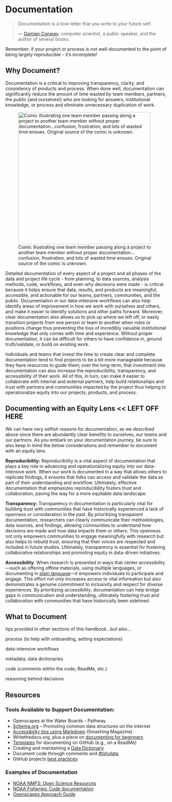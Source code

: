 # Documentation

> Documentation is a love letter that you write to your future self.
>
> — [Damian Conway](http://damian.conway.org/), computer scientist, a public speaker, and the author of several books.

::: callout-important
Remember: if your project or process is not well-documented to the point of being largely reproducible - it's incomplete!
:::

## Why Document?

Documentation is a critical to improving transparency, clarity, and consistency of products and process. When done well, documentation can significantly reduce the amount of time wasted by team members, partners, the public (and ourselves!) who are looking for answers, institutional knowledge, or process and eliminate unnecessary duplication of work.

![Comic illustrating one team member passing along a project to another team member without proper documentation...confusion, frustration, and lots of wasted time ensues. Original source of the comic is unknown.](images/The_Handover.png){fig-alt="\"The Handover\" comic with four panels. Panel 1 shows two people in front of a computer monitor. One person says \"This is my code\" to the other person. Panel 2 shows the first person adding \"It's your problem now\". Panel 3 shows the first person saying \"I'm out\" as they walk away. Panel 4 shows the second person looking blankly at the computer monitor." width="412"}

Detailed documentation of every aspect of a project and all phases of the data and project life cycle - from planning, to data sources, analysis methods, code, workflows, and even why decisions were made - is critical because it helps ensure that data, results, and products are meaningful, accessible, and actionable for our teams, partners, communities, and the public. Documentation in our data-intensive workflows can also help identify areas of improvement in how we work with ourselves and others, and make it easier to identify solutions and other paths forward. Moreover, clear documentation also allows us to pick up where we left off, or easily transition projects from one person or team to another when roles or positions change thus preventing the loss of incredibly valuable institutional knowledge that only comes with time and experience. Without proper documentation, it can be difficult for others to have confidence in, ground truth/validate, or build on existing work.

Individuals and teams that invest the time to create clear and complete documentation tend to find projects to be a bit more manageable because they have resources to guide them; over the long-term, that investment into documentation can also increase the reproducibility, transparency, and accessibility of their work. All of this, in turn, can make it easier to collaborate with internal and external partners, help build relationships and trust with partners and communities impacted by the project thus helping to operationalize equity into our projects, products, and process.

## Documenting with an Equity Lens \<\< LEFT OFF HERE

We can have very selfish reasons for documentation, as we described above since there are abundantly clear benefits to ourselves, our teams and our partners. As you embark on your documentation journey, be sure to also keep in mind the below considerations and remember to document with an equity lens.

**Reproducibility:** Reproducibility is a vital aspect of documentation that plays a key role in advancing and operationalizing equity into our data-intensive work. When our work is documented in a way that allows others to replicate findings, it ensures that folks can access and validate the data as part of their understanding and workflow. Ultimately, effective documentation that emphasizes reproducibility fosters trust and collaboration, paving the way for a more equitable data landscape.

**Transparency:** Transparency in documentation is particularly vital for building trust with communities that have historically experienced a lack of openness or consideration in the past. By prioritizing transparent documentation, researchers can clearly communicate their methodologies, data sources, and findings, allowing communities to understand how decisions are made and how data impacts them or others. This openness not only empowers communities to engage meaningfully with research but also helps to rebuild trust, ensuring that their voices are respected and included in future studies. Ultimately, transparency is essential for fostering collaborative relationships and promoting equity in data-driven initiatives.

**Accessibility**: When research is presented in ways that center accessibility—such as offering offline materials, using multiple languages, or documenting in [plain language](https://cawaterboarddatacenter.github.io/equity-data-handbook/assure-analyze/vis.html#use-plain-accessible-and-inclusive-language)—it empowers individuals to participate and engage. This effort not only increases access to vital information but also demonstrates a genuine commitment to inclusivity and respect for diverse experiences. By prioritizing accessibility, documentation can help bridge gaps in communication and understanding, ultimately fostering trust and collaboration with communities that have historically been sidelined.

## What to Document

tips provided in other sections of this handbook...but also...

process (to help with onboarding, setting expectations)

data-intensive workflows

metadata, data dictionaries

code (comments within the code; ReadMe, etc.)

reasoning behind decisions

## Resources

### Tools Available to Support Documentation:

-   Openscapes at the Water Boards - Pathway
-   [Schema.org](https://schema.org/) -- Promoting common data structures on the internet
-   [Accessibility tips using Markdown](https://www.smashingmagazine.com/2021/09/improving-accessibility-of-markdown/) (Smashing Magazine)
-   Writethedocs.org, plus a piece on [documenting for beginners](https://www.writethedocs.org/guide/writing/beginners-guide-to-docs/)
-   [Templates](https://github.com/kylelobo/The-Documentation-Compendium#templates-) for documenting on GitHub (e.g., on a ReadMe)
-   Creating and maintaining a [Data Dictionary](https://www.fgdc.gov/metadata/csdgm-standard)
-   Document code through comments and [#tidydata](https://vita.had.co.nz/papers/tidy-data.pdf)
-   GitHub projects [best practices](https://docs.github.com/en/issues/planning-and-tracking-with-projects/learning-about-projects/best-practices-for-projects)

### Examples of Documentation

-   [NOAA NMFS: Open Science Resources](https://nmfs-opensci.github.io/ResourceBook/)
-   [NOAA Fisheries: Code documentation](https://noaa-fisheries-integrated-toolbox.github.io/resources/best-practices/code-documentation/)
-   [Openscapes Approach Guide](https://openscapes.github.io/approach-guide/)

